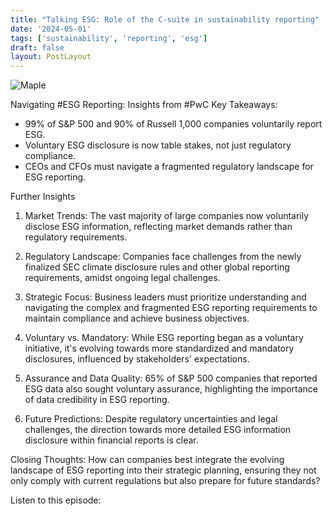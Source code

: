 ```yaml
---
title: "Talking ESG: Role of the C-suite in sustainability reporting"
date: '2024-05-01'
tags: ['sustainability', 'reporting', 'esg']
draft: false
layout: PostLayout
---
```


<div className="flex justify-center">
<div className="my-1 w-full px-2 xl:my-1 xl:w-1/2 xl:px-2">
    <img src="https://willpolesa.pythonanywhere.com/static/podcast_thumbnails/recGicp6SaxjByUrrpodcast_thumbnail.png" alt="Maple" className="mx-auto h-58 w-auto" />
</div>
</div>

Navigating #ESG Reporting: Insights from #PwC
Key Takeaways:
- 99% of S&P 500 and 90% of Russell 1,000 companies voluntarily report ESG.
- Voluntary ESG disclosure is now table stakes, not just regulatory compliance.
- CEOs and CFOs must navigate a fragmented regulatory landscape for ESG reporting.

Further Insights
1. Market Trends:
The vast majority of large companies now voluntarily disclose ESG information, reflecting market demands rather than regulatory requirements.

2. Regulatory Landscape:
Companies face challenges from the newly finalized SEC climate disclosure rules and other global reporting requirements, amidst ongoing legal challenges.

3. Strategic Focus:
Business leaders must prioritize understanding and navigating the complex and fragmented ESG reporting requirements to maintain compliance and achieve business objectives.

4. Voluntary vs. Mandatory:
While ESG reporting began as a voluntary initiative, it's evolving towards more standardized and mandatory disclosures, influenced by stakeholders' expectations.

5. Assurance and Data Quality:
65% of S&P 500 companies that reported ESG data also sought voluntary assurance, highlighting the importance of data credibility in ESG reporting.

6. Future Predictions:
Despite regulatory uncertainties and legal challenges, the direction towards more detailed ESG information disclosure within financial reports is clear.

Closing Thoughts:
How can companies best integrate the evolving landscape of ESG reporting into their strategic planning, ensuring they not only comply with current regulations but also prepare for future standards?

Listen to this episode:
